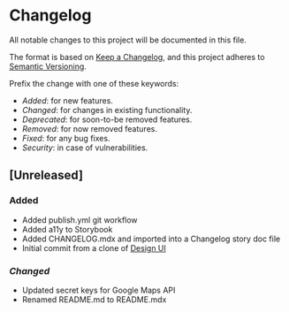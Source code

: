 # Changelog

All notable changes to this project will be documented in this file.

The format is based on [Keep a Changelog](https://keepachangelog.com/en/1.0.0/),
and this project adheres to [Semantic Versioning](https://semver.org/spec/v2.0.0.html).

Prefix the change with one of these keywords:

- _Added_: for new features.
- _Changed_: for changes in existing functionality.
- _Deprecated_: for soon-to-be removed features.
- _Removed_: for now removed features.
- _Fixed_: for any bug fixes.
- _Security_: in case of vulnerabilities.

## [Unreleased]

### Added

- Added publish.yml git workflow
- Added a11y to Storybook
- Added CHANGELOG.mdx and imported into a Changelog story doc file
- Initial commit from a clone of [Design UI](https://github.com/troychaplin/design-ui)

### _Changed_

- Updated secret keys for Google Maps API
- Renamed README.md to README.mdx
